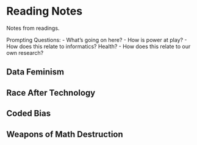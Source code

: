 # Reading Notes {#readingnotes}

Notes from readings.

Prompting Questions:
- What's going on here?
- How is power at play?
- How does this relate to informatics? Health?
- How does this relate to our own research?


## Data Feminism {#datafem}


## Race After Technology {#raceaftertech}


## Coded Bias {#codedbias}


## Weapons of Math Destruction {#womd}


